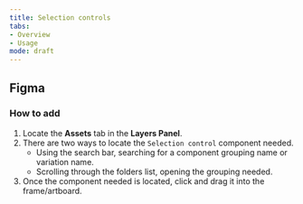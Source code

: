 ```yaml
---
title: Selection controls 
tabs: 
- Overview
- Usage
mode: draft
---
```



## Figma


### How to add

1. Locate the **Assets** tab in the **Layers Panel**.
2. There are two ways to locate the `Selection control` component needed. 
	* Using the search bar, searching for a component grouping name or variation name.
	* Scrolling through the folders list, opening the grouping needed.
3. Once the component needed is located, click and drag it into the frame/artboard. 
